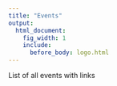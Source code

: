 ```yaml
---
title: "Events"
output:
  html_document:
    fig_width: 1
    include:
      before_body: logo.html
---
```


List of all events with links